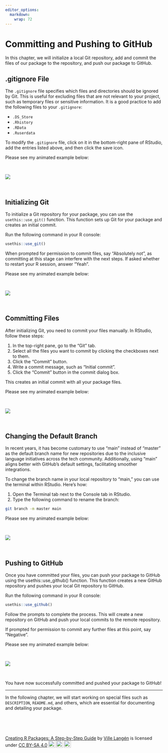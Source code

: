 ```yaml
---
editor_options: 
  markdown: 
    wrap: 72
---
```


# Committing and Pushing to GitHub

In this chapter, we will initialize a local Git repository, add and
commit the files of our package to the repository, and push our package
to GitHub.

## .gitignore File

The `.gitignore` file specifies which files and directories should be
ignored by Git. This is useful for excluding files that are not relevant
to your project, such as temporary files or sensitive information. It is
a good practice to add the following files to your `.gitignore`:

-   `.DS_Store`
-   `.Rhistory`
-   `.RData`
-   `.Ruserdata`

To modify the `.gitignore` file, click on it in the bottom-right pane of
RStudio, add the entries listed above, and then click the save icon.

Please see my animated example below:

\

![](images/modify_gitignore-01.gif)

\

## Initializing Git

To initialize a Git repository for your package, you can use the
`usethis::use_git()` function. This function sets up Git for your
package and creates an initial commit.

Run the following command in your R console:

``` r
usethis::use_git()
```

When prompted for permission to commit files, say "Absolutely not", as
committing at this stage can interfere with the next steps. If asked
whether to restart your R session, answer "Yeah".

Please see my animated example below:

\

![](images/initialize_git-01.gif)

\

## Committing Files

After initializing Git, you need to commit your files manually. In
RStudio, follow these steps:

1.  In the top-right pane, go to the "Git" tab.
2.  Select all the files you want to commit by clicking the checkboxes
    next to them.
3.  Click the "Commit" button.
4.  Write a commit message, such as "Initial commit".
5.  Click the "Commit" button in the commit dialog box.

This creates an initial commit with all your package files.

Please see my animated example below:

\

![](images/initial_commit-01.gif)

\

## Changing the Default Branch

In recent years, it has become customary to use "main" instead of
"master" as the default branch name for new repositories due to the
inclusive language initiatives across the tech community. Additionally,
using "main" aligns better with GitHub's default settings, facilitating
smoother integrations.

To change the branch name in your local repository to "main," you can
use the terminal within RStudio. Here's how:

1.  Open the Terminal tab next to the Console tab in RStudio.
2.  Type the following command to rename the branch:

``` bash
git branch -m master main
```

Please see my animated example below:

\

![](images/master_to_main-01.gif)

\

## Pushing to GitHub

Once you have committed your files, you can push your package to GitHub
using the usethis::use_github() function. This function creates a new
GitHub repository and pushes your local Git repository to GitHub.

Run the following command in your R console:

``` r
usethis::use_github()
```

Follow the prompts to complete the process. This will create a new
repository on GitHub and push your local commits to the remote
repository.

If prompted for permission to commit any further files at this point, say "Negative".

Please see my animated example below:

\

![](images/use_github-01.gif)

\

You have now successfully committed and pushed your package to GitHub!

---

In the following chapter, we will start working on special files such as `DESCRIPTION`, `README.md`, and others, which are essential for documenting and detailing your package.

\
\
\

<p xmlns:cc="http://creativecommons.org/ns#" xmlns:dct="http://purl.org/dc/terms/">

<a property="dct:title" rel="cc:attributionURL" href="https://creating-r-packages.netlify.app">Creating
R Packages: A Step-by-Step Guide</a> by
<a rel="cc:attributionURL dct:creator" property="cc:attributionName" href="https://www.linkedin.com/in/ville-langen/">Ville
Langén</a> is licensed under
<a href="https://creativecommons.org/licenses/by-sa/4.0/?ref=chooser-v1" target="_blank" rel="license noopener noreferrer" style="display:inline-block;">CC
BY-SA
4.0<img src="https://mirrors.creativecommons.org/presskit/icons/cc.svg?ref=chooser-v1" style="height:22px!important;margin-left:3px;vertical-align:text-bottom;"/><img src="https://mirrors.creativecommons.org/presskit/icons/by.svg?ref=chooser-v1" style="height:22px!important;margin-left:3px;vertical-align:text-bottom;"/><img src="https://mirrors.creativecommons.org/presskit/icons/sa.svg?ref=chooser-v1" style="height:22px!important;margin-left:3px;vertical-align:text-bottom;"/></a>

</p>
